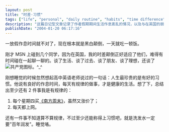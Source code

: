 ```yaml
---
layout: post
title: "时差·习惯"
tags: ["life", "personal", "daily routine", "habits", "time difference", "uk", "friends"]
description: "这篇日记型文章记录了作者假期期间生活作息紊乱的情况，以及与在英国的朋友通过 MSN 聊天时因时差而产生的优势。作者借此思考了高中老师的教诲——良好习惯的重要性，并总结了自己生活中仅存的几个规律性习惯，包括每周购买《南方周末》和每天上网。"
publishDate: "2004-01-20 06:17:16"
---
```


一放假作息时间就不对了，现在根本就是黑白颠倒，一天就吃一顿饭。

刚才 MSN 上碰到几个同学，因为在英国，我的时差颠倒正好适应了他们，难得有时间碰在一起聊一聊的。谈了生活、谈了过去、谈了朋友、谈了理想，还谈了![共产党图标](http://www.xdanger.com/docs/pics/txt/gcd_13px.gif)。^_^

刚想睡觉的时候忽然想起高中英语老师说过的一句话：人生最珍贵的是有好的习惯。他说有良好的作息时间，每天有规律的做事，才是健康的生活。想了下，总结出至少还有 2 件事我是有规律的：

1. 每个星期四买[《南方周末》](http://www.southcn.com/weekend/)，虽然又涨价了；
2. 每天都上网。

还有一件事不知道算不算规律，不过至少还能称得上习惯吧，就是洗发水一定要"百年润发"。睡觉咯。
